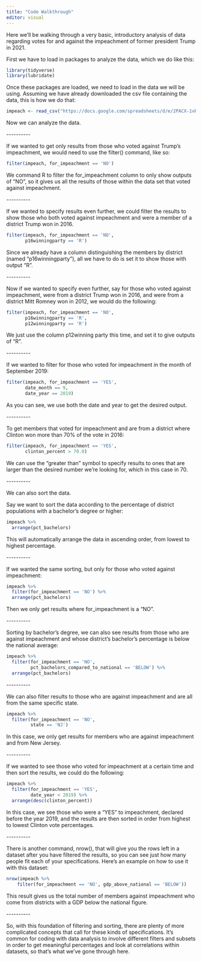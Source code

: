 ```yaml
---
title: "Code Walkthrough"
editor: visual
---
```


Here we'll be walking through a very basic, introductory analysis of data regarding votes for and against the impeachment of former president Trump in 2021.

First we have to load in packages to analyze the data, which we do like this:

``` r
library(tidyverse)
library(lubridate)
```

Once these packages are loaded, we need to load in the data we will be using. Assuming we have already downloaded the csv file containing the data, this is how we do that:

``` r
impeach <- read_csv("https://docs.google.com/spreadsheets/d/e/2PACX-1vRh8d5JaDqBtByzNw2JZF3idaACobDhhk-p7chJoktA0HawELHFOvjQOqCpzGA4MGONvPlR7GASqW-K/pub?gid=1765341510&single=true&output=csv")
```

Now we can analyze the data.

\-\-\-\-\-\-\-\-\--

If we wanted to get only results from those who voted against Trump's impeachment, we would need to use the filter() command, like so:

``` r
filter(impeach, for_impeachment == 'NO')
```

We command R to filter the for_impeachment column to only show outputs of "NO", so it gives us all the results of those within the data set that voted against impeachment.

\-\-\-\-\-\-\-\-\--

If we wanted to specify results even further, we could filter the results to show those who both voted against impeachment and were a member of a district Trump won in 2016.

``` r
filter(impeach, for_impeachment == 'NO',
       p16winningparty == 'R')
```

Since we already have a column distinguishing the members by district (named "p16winningparty"), all we have to do is set it to show those with output "R".

\-\-\-\-\-\-\-\-\--

Now if we wanted to specify even further, say for those who voted against impeachment, were from a district Trump won in 2016, and were from a district Mitt Romney won in 2012, we would do the following:

``` r
filter(impeach, for_impeachment == 'NO', 
       p16winningparty == 'R', 
       p12winningparty == 'R')
```

We just use the column p12winning party this time, and set it to give outputs of "R".

\-\-\-\-\-\-\-\-\--

If we wanted to filter for those who voted for impeachment in the month of September 2019:

``` r
filter(impeach, for_impeachment == 'YES',
       date_month == 9,
       date_year == 2019)
```

As you can see, we use both the date and year to get the desired output.

\-\-\-\-\-\-\-\-\--

To get members that voted for impeachment and are from a district where Clinton won more than 70% of the vote in 2016:

``` r
filter(impeach, for_impeachment == 'YES',
       clinton_percent > 70.0)
```

We can use the "greater than" symbol to specify results to ones that are larger than the desired number we're looking for, which in this case in 70.

\-\-\-\-\-\-\-\-\--

We can also sort the data.

Say we want to sort the data according to the percentage of district populations with a bachelor's degree or higher:

``` r
impeach %>% 
  arrange(pct_bachelors)
```

This will automatically arrange the data in ascending order, from lowest to highest percentage.

\-\-\-\-\-\-\-\-\--

If we wanted the same sorting, but only for those who voted against impeachment:

``` r
impeach %>% 
  filter(for_impeachment == 'NO') %>% 
  arrange(pct_bachelors)
```

Then we only get results where for_impeachment is a "NO".

\-\-\-\-\-\-\-\-\--

Sorting by bachelor's degree, we can also see results from those who are against impeachment and whose district's bachelor's percentage is below the national average:

``` r
impeach %>% 
  filter(for_impeachment == 'NO', 
         pct_bachelors_compared_to_national == 'BELOW') %>%
  arrange(pct_bachelors)
```

\-\-\-\-\-\-\-\-\--

We can also filter results to those who are against impeachment and are all from the same specific state.

``` r
impeach %>% 
  filter(for_impeachment == 'NO', 
         state == 'NJ')
```

In this case, we only get results for members who are against impeachment and from New Jersey.

\-\-\-\-\-\-\-\-\--

If we wanted to see those who voted for impeachment at a certain time and then sort the results, we could do the following:

``` r
impeach %>% 
  filter(for_impeachment == 'YES', 
         date_year < 2019) %>%
  arrange(desc(clinton_percent))
```

In this case, we see those who were a "YES" to impeachment, declared before the year 2019, and the results are then sorted in order from highest to lowest Clinton vote percentages.

\-\-\-\-\-\-\-\-\--

There is another command, nrow(), that will give you the rows left in a dataset after you have filtered the results, so you can see just how many people fit each of your specifications. Here's an example on how to use it with this dataset:

``` r
nrow(impeach %>% 
    filter(for_impeachment == 'NO', gdp_above_national == 'BELOW'))
```

This result gives us the total number of members against impeachment who come from districts with a GDP below the national figure.

\-\-\-\-\-\-\-\-\--

So, with this foundation of filtering and sorting, there are plenty of more complicated concepts that call for these kinds of specifications. It's common for coding with data analysis to involve different filters and subsets in order to get meaningful percentages and look at correlations within datasets, so that's what we've gone through here.
